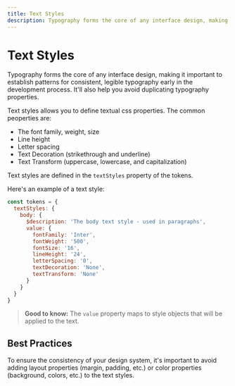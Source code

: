 ```yaml
---
title: Text Styles
description: Typography forms the core of any interface design, making it important to establish patterns for consistent, legible typography early in the development process. It'll also help you avoid duplicating typography properties.
---
```


# Text Styles

Typography forms the core of any interface design, making it important to establish patterns for consistent, legible
typography early in the development process. It'll also help you avoid duplicating typography properties.

Text styles allows you to define textual css properties. The common peoperties are:

- The font family, weight, size
- Line height
- Letter spacing
- Text Decoration (strikethrough and underline)
- Text Transform (uppercase, lowercase, and capitalization)

Text styles are defined in the `textStyles` property of the tokens.

Here's an example of a text style:

```js
const tokens = {
  textStyles: {
    body: {
      $description: 'The body text style - used in paragraphs',
      value: {
        fontFamily: 'Inter',
        fontWeight: '500',
        fontSize: '16',
        lineHeight: '24',
        letterSpacing: '0',
        textDecoration: 'None',
        textTransform: 'None'
      }
    }
  }
}
```

> **Good to know:** The `value` property maps to style objects that will be applied to the text.

## Best Practices

To ensure the consistency of your design system, it's important to avoid adding layout properties (margin, padding,
etc.) or color properties (background, colors, etc.) to the text styles.
